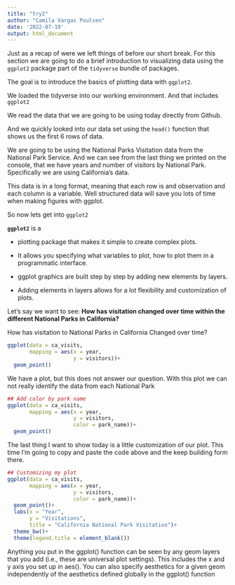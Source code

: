 ```yaml
---
title: "try2"
author: "Camila Vargas Poulsen"
date: '2022-07-19'
output: html_document
---
```


Just as a recap of were we left things of before our short break. For this section we are going to do a brief introduction to visualizing data using the `ggplot2` package part of the `tidyverse` bundle of packages.

The goal is to introduce the basics of plotting data with `ggplot2`.

We loaded the tidyverse into our working environment. And that includes `ggplot2`

We read the data that we are going to be using today directly from Github.

And we quickly looked into our data set using the `head()` function that shows us the first 6 rows of data.

We are going to be using the National Parks Visitation data from the National Park Service. And we can see from the last thing we printed on the console, that we have years and number of visitors by National Park. Specifically we are using California's data.

This data is in a long format, meaning that each row is and observation and each column is a variable. Well structured data will save you lots of time when making figures with ggplot.

So now lets get into `ggplot2`

**`ggplot2`** is a 

- plotting package that makes it simple to create complex plots.

- It allows you specifying what variables to plot, how to plot them in a programmatic interface.

- ggplot graphics are built step by step by adding new elements by layers. 
- Adding elements in layers allows for a lot flexibility and customization of plots.

Let's say we want to see:
**How has visitation changed over time within the different National Parks in California?**

How has visitation to National Parks in California Changed over time?

```r
ggplot(data = ca_visits,
       mapping = aes(x = year,
                     y = visitors))+
  geom_point()
```


We have a plot, but this does not answer our question. With this plot we can not really identify the data from each National Park

```r
## Add color by park name
ggplot(data = ca_visits,
       mapping = aes(x = year,
                     y = visitors,
                     color = park_name))+
  geom_point()
```


The last thing I want to show today is a little customization of our plot. This time I'm going to copy and paste the code above and the keep building form there.

```r
## Customizing my plot
ggplot(data = ca_visits,
       mapping = aes(x = year,
                     y = visitors,
                     color = park_name))+
  geom_point()+
  labs(x = "Year",
       y = "Visitations",
       title = "California National Park Visitation")+
  theme_bw()+
  theme(legend.title = element_blank())
```




Anything you put in the ggplot() function can be seen by any geom layers that you add (i.e., these are universal plot settings). This includes the x and y axis you set up in aes().
You can also specify aesthetics for a given geom independently of the aesthetics defined globally in the ggplot() function

